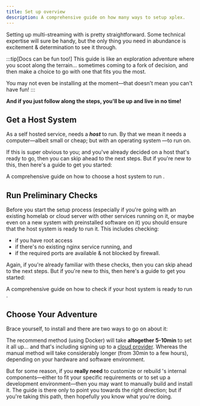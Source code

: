 ```yaml
---
title: Set up overview
description: A comprehensive guide on how many ways to setup xplex.
---
```


Setting up multi-streaming with <Xplex /> is pretty straightforward. Some technical expertise will sure be handy, but the only thing you need in abundance is excitement & determination to see it through.

:::tip[Docs can be fun too!]
This guide is like an exploration adventure where you scoot along the terrain... sometimes coming to a fork of decision, and then make a choice to go with one that fits you the most.

You may not even be installing <Xplex /> at the moment&mdash;that doesn't mean you can't have fun!
:::

**And if you just follow along the steps, you'll be up and live in no time!**

## Get a Host System

As a self hosted service, <Xplex /> needs a ***host*** to run. By that we mean it needs a computer&mdash;albeit small or cheap; but with an operating system &mdash;to run on.

If this is super obvious to you; and you've already decided on a host that's ready to go, then you can skip ahead to the next steps. But if you're new to this, then here's a guide to get you started:

<Card title="<a href='/setup/host'>Get a Host System</a>" icon="laptop">
  A comprehensive guide on how to choose a host system to run <Xplex />.
</Card>

## Run Preliminary Checks

Before you start the setup process (especially if you're going with an existing homelab or cloud server with other services running on it, or maybe even on a new system with preinstalled software on it) you should ensure that the host system is ready to run it. This includes checking:

- if you have root access
- if there's no existing nginx service running, and
- if the required ports are available & not blocked by firewall.

Again, if you're already familiar with these checks, then you can skip ahead to the next steps. But if you're new to this, then here's a guide to get you started:

<Card title="<a href='/setup/precheck'>Run Preliminary Checks</a>" icon="approve-check-circle">
  A comprehensive guide on how to check if your host system is ready to run <Xplex />.
</Card>

## Choose Your Adventure

Brace yourself, <Badge text="you're all set" /> to install <Xplex /> and there are two ways to go on about it:

<CardGrid>
  <Card title="Recommended" icon="seti:docker">
    <LinkCard
      title="Run it with Docker"
      description="The easiest, one-and-done way to get started with <b>xplex</b>."
      href="/setup/docker"
    />
  </Card>
  <Card title="Are you sure?" icon="linux">
    <LinkCard
      title="Setup & run it manually"
      description="For complete control & flexibility, at the cost of convenience."
      href="/setup/native"
    />
  </Card>
</CardGrid>

The recommend method (using Docker) will take **altogether 5-10min** to set it all up... and that's including signing up to a [cloud provider](/intro#how-much-does-it-cost). Whereas the manual method will take considerably longer (from 30min to a few hours), depending on your hardware and software environment.

But for some reason, if you **really need** to customize or rebuild <Xplex />'s internal components&mdash;either to fit your specific requirements or to set up a development environment&mdash;then you may want to manually build and install it. The guide is there only to point you towards the right direction; but if you're taking this path, then hopefully you know what you're doing.
